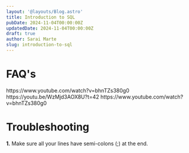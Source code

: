 ```yaml
---
layout: '@layouts/Blog.astro'
title: Introduction to SQL
pubDate: 2024-11-04T00:00:00Z  
updatedDate: 2024-11-04T00:00:00Z 
draft: true
author: Sarai Marte
slug: introduction-to-sql
---
```



# FAQ's

<FAQ question = "How to import a database schema into MySQL Workbench?">
https://www.youtube.com/watch?v=bhnTZs380g0
</FAQ>


<FAQ question = "How to write sql queries in MySQL Workbench">
https://youtu.be/WzMjd3AOX8U?t=42
</FAQ>


<FAQ question = "How to get ERD file from sql database in MySQL Workbench">
https://www.youtube.com/watch?v=bhnTZs380g0
</FAQ>

<FAQ question = "How to re download mysql because you forgot your password?">
</FAQ>

# Troubleshooting 

**1.** Make sure all your lines have semi-colons (;) at the end. 

# 